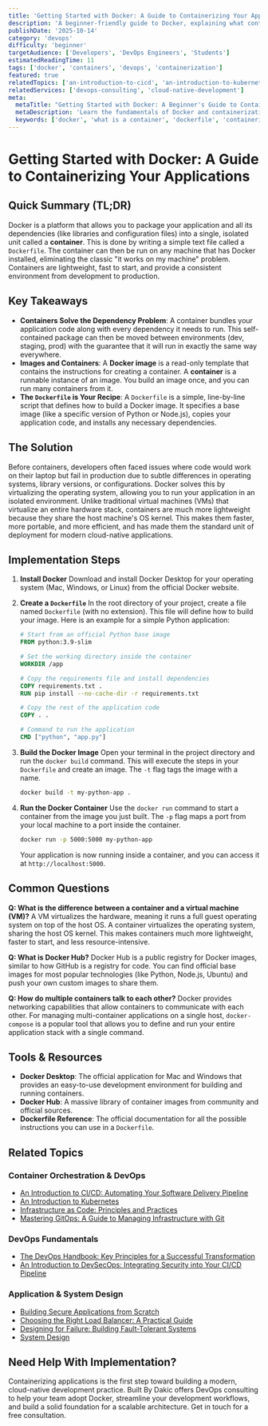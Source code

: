 ```yaml
---
title: 'Getting Started with Docker: A Guide to Containerizing Your Applications'
description: 'A beginner-friendly guide to Docker, explaining what containers are, how they work, and how to use a Dockerfile to package your application into a portable image.'
publishDate: '2025-10-14'
category: 'devops'
difficulty: 'beginner'
targetAudience: ['Developers', 'DevOps Engineers', 'Students']
estimatedReadingTime: 11
tags: ['docker', 'containers', 'devops', 'containerization']
featured: true
relatedTopics: ['an-introduction-to-cicd', 'an-introduction-to-kubernetes', 'infrastructure-as-code-principles-and-practices', 'the-devops-handbook-key-principles', 'mastering-gitops-a-guide-to-managing-infrastructure-with-git', 'an-introduction-to-devsecops', 'building-secure-applications-from-scratch', 'choosing-the-right-load-balancer-a-practical-guide', 'designing-for-failure-building-fault-tolerant-systems', 'system-design']
relatedServices: ['devops-consulting', 'cloud-native-development']
meta:
  metaTitle: "Getting Started with Docker: A Beginner's Guide to Containers"
  metaDescription: 'Learn the fundamentals of Docker and containerization. This guide walks you through creating a Dockerfile and building a container image for your application.'
  keywords: ['docker', 'what is a container', 'dockerfile', 'containerization', 'devops']
---
```


# Getting Started with Docker: A Guide to Containerizing Your Applications

## Quick Summary (TL;DR)

Docker is a platform that allows you to package your application and all its dependencies (like libraries and configuration files) into a single, isolated unit called a **container**. This is done by writing a simple text file called a `Dockerfile`. The container can then be run on any machine that has Docker installed, eliminating the classic "it works on my machine" problem. Containers are lightweight, fast to start, and provide a consistent environment from development to production.

## Key Takeaways

- **Containers Solve the Dependency Problem**: A container bundles your application code along with every dependency it needs to run. This self-contained package can then be moved between environments (dev, staging, prod) with the guarantee that it will run in exactly the same way everywhere.
- **Images and Containers**: A **Docker image** is a read-only template that contains the instructions for creating a container. A **container** is a runnable instance of an image. You build an image once, and you can run many containers from it.
- **The `Dockerfile` is Your Recipe**: A `Dockerfile` is a simple, line-by-line script that defines how to build a Docker image. It specifies a base image (like a specific version of Python or Node.js), copies your application code, and installs any necessary dependencies.

## The Solution

Before containers, developers often faced issues where code would work on their laptop but fail in production due to subtle differences in operating systems, library versions, or configurations. Docker solves this by virtualizing the operating system, allowing you to run your application in an isolated environment. Unlike traditional virtual machines (VMs) that virtualize an entire hardware stack, containers are much more lightweight because they share the host machine's OS kernel. This makes them faster, more portable, and more efficient, and has made them the standard unit of deployment for modern cloud-native applications.

## Implementation Steps

1.  **Install Docker**
    Download and install Docker Desktop for your operating system (Mac, Windows, or Linux) from the official Docker website.

2.  **Create a `Dockerfile`**
    In the root directory of your project, create a file named `Dockerfile` (with no extension). This file will define how to build your image. Here is an example for a simple Python application:

    ```Dockerfile
    # Start from an official Python base image
    FROM python:3.9-slim

    # Set the working directory inside the container
    WORKDIR /app

    # Copy the requirements file and install dependencies
    COPY requirements.txt .
    RUN pip install --no-cache-dir -r requirements.txt

    # Copy the rest of the application code
    COPY . .

    # Command to run the application
    CMD ["python", "app.py"]
    ```

3.  **Build the Docker Image**
    Open your terminal in the project directory and run the `docker build` command. This will execute the steps in your `Dockerfile` and create an image. The `-t` flag tags the image with a name.

    ```bash
    docker build -t my-python-app .
    ```

4.  **Run the Docker Container**
    Use the `docker run` command to start a container from the image you just built. The `-p` flag maps a port from your local machine to a port inside the container.

    ```bash
    docker run -p 5000:5000 my-python-app
    ```

    Your application is now running inside a container, and you can access it at `http://localhost:5000`.

## Common Questions

**Q: What is the difference between a container and a virtual machine (VM)?**
A VM virtualizes the hardware, meaning it runs a full guest operating system on top of the host OS. A container virtualizes the operating system, sharing the host OS kernel. This makes containers much more lightweight, faster to start, and less resource-intensive.

**Q: What is Docker Hub?**
Docker Hub is a public registry for Docker images, similar to how GitHub is a registry for code. You can find official base images for most popular technologies (like Python, Node.js, Ubuntu) and push your own custom images to share them.

**Q: How do multiple containers talk to each other?**
Docker provides networking capabilities that allow containers to communicate with each other. For managing multi-container applications on a single host, `docker-compose` is a popular tool that allows you to define and run your entire application stack with a single command.

## Tools & Resources

- **Docker Desktop**: The official application for Mac and Windows that provides an easy-to-use development environment for building and running containers.
- **Docker Hub**: A massive library of container images from community and official sources.
- **Dockerfile Reference**: The official documentation for all the possible instructions you can use in a `Dockerfile`.

## Related Topics

### Container Orchestration & DevOps
- [An Introduction to CI/CD: Automating Your Software Delivery Pipeline](/topics/an-introduction-to-cicd)
- [An Introduction to Kubernetes](/topics/an-introduction-to-kubernetes)
- [Infrastructure as Code: Principles and Practices](/topics/infrastructure-as-code-principles-and-practices)
- [Mastering GitOps: A Guide to Managing Infrastructure with Git](/topics/mastering-gitops-a-guide-to-managing-infrastructure-with-git)

### DevOps Fundamentals
- [The DevOps Handbook: Key Principles for a Successful Transformation](/topics/the-devops-handbook-key-principles)
- [An Introduction to DevSecOps: Integrating Security into Your CI/CD Pipeline](/topics/an-introduction-to-devsecops)

### Application & System Design
- [Building Secure Applications from Scratch](/topics/building-secure-applications-from-scratch)
- [Choosing the Right Load Balancer: A Practical Guide](/topics/choosing-the-right-load-balancer-a-practical-guide)
- [Designing for Failure: Building Fault-Tolerant Systems](/topics/designing-for-failure-building-fault-tolerant-systems)
- [System Design](/topics/system-design)

## Need Help With Implementation?

Containerizing applications is the first step toward building a modern, cloud-native development practice. Built By Dakic offers DevOps consulting to help your team adopt Docker, streamline your development workflows, and build a solid foundation for a scalable architecture. Get in touch for a free consultation.
